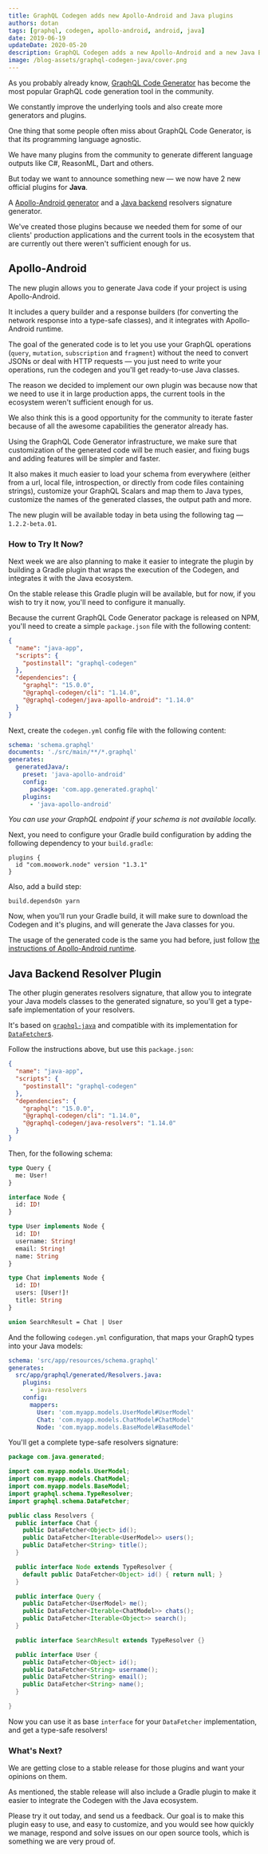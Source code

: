 ```yaml
---
title: GraphQL Codegen adds new Apollo-Android and Java plugins
authors: dotan
tags: [graphql, codegen, apollo-android, android, java]
date: 2019-06-19
updateDate: 2020-05-20
description: GraphQL Codegen adds a new Apollo-Android and a new Java Backend plugins!
image: /blog-assets/graphql-codegen-java/cover.png
---
```


As you probably already know, [GraphQL Code Generator](https://graphql-code-generator.com) has become the most popular GraphQL code generation tool in the community.

We constantly improve the underlying tools and also create more generators and plugins.

One thing that some people often miss about GraphQL Code Generator, is that its programming language agnostic.

We have many plugins from the community to generate different language outputs like C#, ReasonML, Dart and others.

But today we want to announce something new — we now have 2 new official plugins for **Java**.

A [Apollo-Android generator](https://github.com/dotansimha/graphql-code-generator/pull/1924) and a [Java backend](https://graphql-code-generator.com/docs/plugins/java-resolvers) resolvers signature generator.

We've created those plugins because we needed them for some of our clients' production applications and the current tools in the ecosystem that are currently out there weren't sufficient enough for us.

## Apollo-Android

The new plugin allows you to generate Java code if your project is using Apollo-Android.

It includes a query builder and a response builders (for converting the network response into a type-safe classes), and it integrates with Apollo-Android runtime.

The goal of the generated code is to let you use your GraphQL operations (`query`, `mutation`, `subscription` and `fragment`) without the need to convert JSONs or deal with HTTP requests — you just need to write your operations, run the codegen and you'll get ready-to-use Java classes.

The reason we decided to implement our own plugin was because now that we need to use it in large production apps, the current tools in the ecosystem weren't sufficient enough for us.

We also think this is a good opportunity for the community to iterate faster because of all the awesome capabilities the generator already has.

Using the GraphQL Code Generator infrastructure, we make sure that customization of the generated code will be much easier, and fixing bugs and adding features will be simpler and faster.

It also makes it much easier to load your schema from everywhere (either from a url, local file, introspection, or directly from code files containing strings), customize your GraphQL Scalars and map them to Java types, customize the names of the generated classes, the output path and more.

The new plugin will be available today in beta using the following tag — `1.2.2-beta.01`.

### How to Try It Now?

Next week we are also planning to make it easier to integrate the plugin by building a Gradle plugin that wraps the execution of the Codegen, and integrates it with the Java ecosystem.

On the stable release this Gradle plugin will be available, but for now, if you wish to try it now, you'll need to configure it manually.

Because the current GraphQL Code Generator package is released on NPM, you'll need to create a simple `package.json` file with the following content:

```json
{
  "name": "java-app",
  "scripts": {
    "postinstall": "graphql-codegen"
  },
  "dependencies": {
    "graphql": "15.0.0",
    "@graphql-codegen/cli": "1.14.0",
    "@graphql-codegen/java-apollo-android": "1.14.0"
  }
}
```

Next, create the `codegen.yml` config file with the following content:

```yaml
schema: 'schema.graphql'
documents: './src/main/**/*.graphql'
generates:
  generatedJava/:
    preset: 'java-apollo-android'
    config:
      package: 'com.app.generated.graphql'
    plugins:
      - 'java-apollo-android'
```

_You can use your GraphQL endpoint if your schema is not available locally._

Next, you need to configure your Gradle build configuration by adding the following dependency to your `build.gradle`:

```
plugins {
  id "com.moowork.node" version "1.3.1"
}
```

Also, add a build step:

```
build.dependsOn yarn
```

Now, when you'll run your Gradle build, it will make sure to download the Codegen and it's plugins, and will generate the Java classes for you.

The usage of the generated code is the same you had before, just follow [the instructions of Apollo-Android runtime](https://github.com/apollographql/apollo-android#consuming-code).

## Java Backend Resolver Plugin

The other plugin generates resolvers signature, that allow you to integrate your Java models classes to the generated signature, so you'll get a type-safe implementation of your resolvers.

It's based on [`graphql-java`](https://graphql-java.com) and compatible with its implementation for [`DataFetcher`s](https://graphql-java.com/documentation/v13/data-fetching).

Follow the instructions above, but use this `package.json`:

```json
{
  "name": "java-app",
  "scripts": {
    "postinstall": "graphql-codegen"
  },
  "dependencies": {
    "graphql": "15.0.0",
    "@graphql-codegen/cli": "1.14.0",
    "@graphql-codegen/java-resolvers": "1.14.0"
  }
}
```

Then, for the following schema:

```graphql
type Query {
  me: User!
}

interface Node {
  id: ID!
}

type User implements Node {
  id: ID!
  username: String!
  email: String!
  name: String
}

type Chat implements Node {
  id: ID!
  users: [User!]!
  title: String
}

union SearchResult = Chat | User
```

And the following `codegen.yml` configuration, that maps your GraphQ types into your Java models:

```yaml
schema: 'src/app/resources/schema.graphql'
generates:
  src/app/graphql/generated/Resolvers.java:
    plugins:
      - java-resolvers
    config:
      mappers:
        User: 'com.myapp.models.UserModel#UserModel'
        Chat: 'com.myapp.models.ChatModel#ChatModel'
        Node: 'com.myapp.models.BaseModel#BaseModel'
```

You'll get a complete type-safe resolvers signature:

```java
package com.java.generated;

import com.myapp.models.UserModel;
import com.myapp.models.ChatModel;
import com.myapp.models.BaseModel;
import graphql.schema.TypeResolver;
import graphql.schema.DataFetcher;

public class Resolvers {
  public interface Chat {
    public DataFetcher<Object> id();
    public DataFetcher<Iterable<UserModel>> users();
    public DataFetcher<String> title();
  }

  public interface Node extends TypeResolver {
    default public DataFetcher<Object> id() { return null; }
  }

  public interface Query {
    public DataFetcher<UserModel> me();
    public DataFetcher<Iterable<ChatModel>> chats();
    public DataFetcher<Iterable<Object>> search();
  }

  public interface SearchResult extends TypeResolver {}

  public interface User {
    public DataFetcher<Object> id();
    public DataFetcher<String> username();
    public DataFetcher<String> email();
    public DataFetcher<String> name();
  }

}
```

Now you can use it as base `interface` for your `DataFetcher` implementation, and get a type-safe resolvers!

### What's Next?

We are getting close to a stable release for those plugins and want your opinions on them.

As mentioned, the stable release will also include a Gradle plugin to make it easier to integrate the Codegen with the Java ecosystem.

Please try it out today, and send us a feedback. Our goal is to make this plugin easy to use, and easy to customize, and you would see how quickly we manage, respond and solve issues on our open source tools, which is something we are very proud of.
